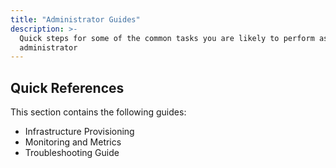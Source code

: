 ```yaml
---
title: "Administrator Guides"
description: >-
  Quick steps for some of the common tasks you are likely to perform as an
  administrator
---
```


## Quick References

This section contains the following guides:

* <Link to="/user-guides/administrators-guide/infra-provisioning/">Infrastructure Provisioning</Link>

* <Link to="/user-guides/administrators-guide/monitoring-and-metrics/">Monitoring and Metrics</Link>

* <Link to="/user-guides/administrators-guide/admin-troubleshooting-guide/">Troubleshooting Guide</Link>


